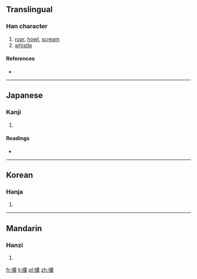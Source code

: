 {{also|嘯}}
==Translingual==

===Han character===
{{Han char|rn=30|rad=口|as=12|sn=15|four=|canj=口中中中 (RLLL)}}

# [[roar]], [[howl]], [[scream]]
# [[whistle]]

====References====
* {{Han ref|kx=0206.201|hdz=10694.110|uh=5628|ud=22056}}

----

==Japanese==

===Kanji===
{{ja-kanji|grade=|rs=口12}}

# {{defn|lang=ja|sort=口12}}

====Readings====
* {{ja-readings|on=[[しょう]] (shō), [[しつ]] (shitsu), [[しゅう]] (shū)|kun=[[うそぶく]] (usobuku), [[もぐぶく]] (mogubuku)}}

----

==Korean==

===Hanja===
{{ko-hanja|hangeul=소|rv=so|mr=so}}

# {{defn|lang=ko|sort=口12}}

----

==Mandarin==

===Hanzi===
{{cmn-hanzi|pin=[[xiào]] ([[xiao4]])|wg=hsiao<sup>4</sup>}}

# {{defn|lang=cmn|sort=口12}}

[[fr:嘨]]
[[li:嘨]]
[[pl:嘨]]
[[zh:嘨]]